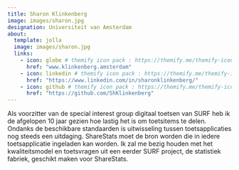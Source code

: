 ```yaml
---
title: Sharon Klinkenberg
image: images/sharon.jpg
designation: Universiteit van Amsterdam
about:
  template: jolla
  image: images/sharon.jpg
  links:
    - icon: globe # themify icon pack : https://themify.me/themify-icons
      href: "www.klinkenberg.amsterdam"
    - icon: linkedin # themify icon pack : https://themify.me/themify-icons
      href: "https://www.linkedin.com/in/sharonklinkenberg/"
    - icon: github # themify icon pack : https://themify.me/themify-icons
      href: "https://github.com/ShKlinkenberg"
---
```


Als voorzitter van de special interest group digitaal toetsen van SURF heb ik de afgelopen 10 jaar gezien hoe lastig het is om toetsitems te delen. Ondanks de beschikbare standaarden is uitwisseling tussen toetsapplicaties nog steeds een uitdaging. ShareStats moet de bron worden die in iedere toetsapplicatie ingeladen kan worden. Ik zal me bezig houden met het kwaliteitsmodel en toetsvragen uit een eerder SURF project, de statistiek fabriek, geschikt maken voor ShareStats.